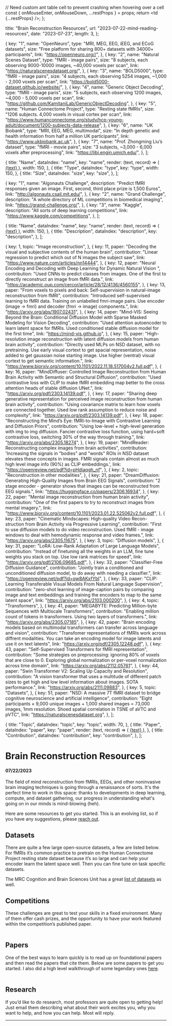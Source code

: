   // Need custom ant table cell to prevent crashing when hovering over a cell
  const { onMouseEnter, onMouseDown, ...restProps } = props;
  return <td {...restProps} />;
};

  title: "Brain Reconstruction Resources",
  url: "2023-07-22-mind-reading-resources",
  date: "2023-07-23",
  length: 3,
};

  {
    key: "1",
    name: "OpenNeuro",
    type: "MRI, MEG, EEG, iEEG, and ECoG datasets",
    size: "Free platform for sharing 800+ datasets with 34000+ participants",
    link: "https://openneuro.org//",
  },
  {
    key: "2",
    name: "Natural Scenes Dataset",
    type: "fMRI - image pairs",
    size: "8 subjects, each observing 9000-10000 images, ~40,000 voxels per scan",
    link: "https://naturalscenesdataset.org/",
  },
  {
    key: "3",
    name: "BOLD5000",
    type: "fMRI - image pairs",
    size: "4 subjects, each observing 5254 images, ~1,000 - 2,000 voxels per scan",
    link: "https://bold5000-dataset.github.io/website/",
  },
  {
    key: "4",
    name: "Generic Object Decoding",
    type: "fMRI - image paris",
    size: "5 subjects, each observing 1200 images, ~4,000 - 5,000 voxels per scan",
    link: "https://github.com/KamitaniLab/GenericObjectDecoding",
  },
  {
    key: "5",
    name: "Human Connectome Project",
    type: "Resting state fMRIs",
    size: "1206 subjects. 4,000 voxels in visual cortex per scan",
    link: "https://www.humanconnectome.org/study/hcp-young-adult/document/1200-subjects-data-release",
  },
  {
    key: "6",
    name: "UK Biobank",
    type: "MRI, EEG, MEG, multimodal",
    size: "In depth genetic and health information from half a million UK participants",
    link: "https://www.ukbiobank.ac.uk",
  },
  {
    key: "7",
    name: "Prof. Zhongming Liu’s dataset",
    type: "fMRI - movie pairs",
    size: "3 subjects, ~3,000 - 6,000 voxels after preprocessing",
    link: "https://libi.engin.umich.edu/",
  },
];

  {
    title: "Name",
    dataIndex: "name",
    key: "name",
    render: (text, record) => (
      <a href={record.link} target="_blank" rel="noopener noreferrer">
        {text}
      </a>
    ),
    width: 150,
  },
  {
    title: "Type",
    dataIndex: "type",
    key: "type",
    width: 150,
  },
  {
    title: "Size",
    dataIndex: "size",
    key: "size",
  },
];

  {
    key: "1",
    name: "Algonauts Challenge",
    description:
      "Predict fMRI responses given an image. First, second, third place prize is 1,500 Euros",
    link: "http://algonauts.csail.mit.edu/",
  },
  {
    key: "2",
    name: "Grand Challenge",
    description: "A whole directory of ML competitions in biomedical imaging",
    link: "https://grand-challenge.org/",
  },
  {
    key: "3",
    name: "Kaggle",
    description: "All sorts of deep learning competitions",
    link: "https://www.kaggle.com/competitions",
  },
];

  {
    title: "Name",
    dataIndex: "name",
    key: "name",
    render: (text, record) => (
      <a href={record.link} target="_blank" rel="noopener noreferrer">
        {text}
      </a>
    ),
    width: 150,
  },
  {
    title: "Description",
    dataIndex: "description",
    key: "description",
  },
];

  {
    key: 1,
    topic: "Image reconstruction",
  },
  {
    key: 11,
    paper: "Decoding the visual and subjective contents of the human brain",
    contribution:
      "Linear regression to predict which out of N images the subject saw",
    link: "https://www.nature.com/articles/nn14444",
  },
  {
    key: 12,
    paper:
      "Neural Encoding and Decoding with Deep Learning for Dynamic Natural Vision ",
    contribution:
      "Used CNNs to predict classes from images. One of the first to directly reconstruct an image from fMRI data.",
    link: "https://academic.oup.com/cercor/article/28/12/4136/4560155",
  },
  {
    key: 13,
    paper:
      "From voxels to pixels and back: Self-supervision in natural-image reconstruction from fMRI",
    contribution:
      "Introduced self-supervised learning to fMRI data. Training on unlabelled fmri-image pairs. Use encoder (image -> fmri) and decoder (fmri -> image) components.",
    link: "https://arxiv.org/abs/1907.02431",
  },
  {
    key: 14,
    paper:
      "Mind-VIS: Seeing Beyond the Brain: Conditional Diffusion Model with Sparse Masked Modeling for Vision Decoding",
    contribution:
      "Used attention autoencoder to learn latent space for fMRIs. Used conditioned stable diffusion model for the first time",
    link: "https://mind-vis.github.io",
  },
  {
    key: 15,
    paper:
      "High-resolution image reconstruction with latent diffusion models from human brain activity",
    contribution:
      "Directly used MLPs on NSD dataset, with no pretraining. Use early visual cortext to get spacial representation, noise added to get gaussian noise starting image. Use higher (ventral) visual cortext to get semantic information.",
    link: "https://www.biorxiv.org/content/10.1101/2022.11.18.517004v2.full.pdf",
  },
  {
    key: 16,
    paper:
      "MindDiffuser: Controlled Image Reconstruction from Human Brain Activity with Semantic and Structural Diffusion",
    contribution:
      "Used contrastive loss with CLIP to make fMRI embedding map better to the cross attention heads of stable diffusion UNet.",
    link: "https://arxiv.org/pdf/2303.14139.pdf",
  },
  {
    key: 17,
    paper:
      "Sharing deep generative representation for perceived image reconstruction from human brain activity",
    contribution:
      "Using covariance matrix to learn how voxels are connected together. Used low rank assumption to reduce noise and complexity",
    link: "https://arxiv.org/pdf/2303.14139.pdf",
  },
  {
    key: 18,
    paper:
      "Reconstructing the Mind’s Eye: fMRI-to-Image with Contrastive Learning and Diffusion Priors",
    contribution:
      "Using low-level + high-level generation with img to img diffusion. Fancier contrastive loss function, using hard+soft contrastive loss, switching 30% of the way through training.",
    link: "https://arxiv.org/abs/2305.18274",
  },
  {
    key: 19,
    paper: "MindReader: Reconstructing complex images from brain activities",
    contribution:
      'Increasing the signals in "bodies" and "words" ROIs in NSD dataset elevates these concepts in images. FMRI signals contain almost as much high level image info (90%) as CLIP embeddings.',
    link: "https://openreview.net/pdf?id=pHdiaqgh_nf",
  },
  {
    key: 2,
    topic: "Reconstruction in other modalities",
  },
  {
    key: 21,
    paper:
      "DreamDiffusion: Generating High-Quality Images from Brain EEG Signals",
    contribution:
      "2 stage encoder - generator shows that images can be reconstructed from EEG signals.",
    link: "https://huggingface.co/papers/2306.16934",
  },
  {
    key: 22,
    paper: "Mental image reconstruction from human brain activity",
    contribution:
      "One of the first papers to try to reconstruct images from mental imagery.",
    link: "https://www.biorxiv.org/content/10.1101/2023.01.22.525062v2.full.pdf",
  },
  {
    key: 23,
    paper:
      "Cinematic Mindscapes: High-quality Video Recon- struction from Brain Activity via Progressive Learning",
    contribution:
      "First to use diffusion models to do video reconstruction. Used fMRI - image windows to deal with hemodynamic response and video frames.",
    link: "https://arxiv.org/abs/2305.11675",
  },
  {
    key: 3,
    topic: "Diffusion models",
  },
  {
    key: 31,
    paper: "LoRA: Low-Rank Adaptation of Large Language Models",
    contribution:
      "Instead of finetuning all the weights in an LLM, fine tune weights you stack on top. Use low rank matrices for speed",
    link: "https://arxiv.org/pdf/2106.09685.pdf",
  },
  {
    key: 32,
    paper: "Classifier-Free Diffusion Guidance",
    contribution:
      "Jointly train a conditioned and unconditioned diffusion model, to do away with needing a classifier.",
    link: "https://openreview.net/pdf?id=qw8AKxfYbI",
  },
  {
    key: 33,
    paper:
      "CLIP: Learning Transferable Visual Models From Natural Language Supervision",
    contribution:
      "zero-shot learning of image-caption pairs by comparing image and text embeddings and training the encoders to map to the same latent space",
    link: "https://arxiv.org/abs/2103.000200",
  },
  {
    key: 4,
    topic: "Transformers",
  },
  {
    key: 41,
    paper:
      "MEGABYTE: Predicting Million-byte Sequences with Multiscale Transformers",
    contribution:
      "Enabling million count of tokens in transformers. Using two layers of transformers.",
    link: "https://arxiv.org/abs/2305.07185",
  },
  {
    key: 42,
    paper:
      "Brain encoding models based on multimodal transformers can transfer across language and vision",
    contribution:
      "Transfomer representations of fMRIs work across diffrent modalities. You can take an encoding model for image latents and use it on text latents",
    link: "https://arxiv.org/pdf/2305.12248.pdf",
  },
  {
    key: 43,
    paper: "Self-Supervised Transformers for fMRI representation",
    contribution:
      "Some strategies on preprocessing: ignoring 80% of voxels that are close to 0. Exploring global normalization or per-voxel normalization across time domain",
    link: "https://arxiv.org/abs/2112.05761",
  },
  {
    key: 44,
    paper: "Swin Transformer V2: Scaling Up Capacity and Resolution",
    contribution:
      "A vision transformer that uses a multitude of different patch sizes to get high and low level information about images. SOTA performance.",
    link: "https://arxiv.org/abs/2111.09883",
  },
  {
    key: 5,
    topic: "Datasets",
  },
  {
    key: 51,
    paper:
      "NSD: A massive 7T fMRI dataset to bridge cognitive neuroscience and artificial intelligence",
    contribution:
      "Eight participants × 9,000 unique images + 1,000 shared images = 73,000 images, 1mm resolution. Shoed spatial correlation in TSNE of aVTC and pVTC",
    link: "https://naturalscenesdataset.org",
  },
];

  {
    title: "Topic",
    dataIndex: "topic",
    key: "topic",
    width: 70,
  },
  {
    title: "Paper",
    dataIndex: "paper",
    key: "paper",
    render: (text, record) => (
      <a href={record.link} target="_blank" rel="noopener noreferrer">
        {text}
      </a>
    ),
  },
  {
    title: "Contribution",
    dataIndex: "contribution",
    key: "contribution",
  },
];

# Brain Reconstruction Resources

#### 07/22/2023

The field of mind reconstruction from fMRIs, EEGs, and other noninvasive brain imaging techniques is going through a renaissance of sorts. It's the perfect time to work in this space: thanks to developments in deep learning, compute, and dataset gathering, our progress in understanding what's going on in our minds is mind-blowing (heh).

Here are some resources to get you started. This is an evolving list, so if you have any suggestions, please [reach out](mailto:contact@jonathanxu.com).

## Datasets

There are quite a few large open-source datasets, a few are listed below. For fMRIs it’s common practice to pretrain on the Human Connectome Project resting state dataset because it’s so large and can help your encoder learn the latent space well. Then you can fine tune on task specific datasets.

<Table
  dataSource={datasets}
  columns={datasets_columns}
  components={{
    body: { cell: TdCell },
  }}
/>

The MRC Cognition and Brain Sciences Unit has a great [list of datasets](https://imaging.mrc-cbu.cam.ac.uk/methods/OpenDatasets) as well.

## Competitions

These challenges are great to test your skills in a fixed environment. Many of them offer cash prizes, and the opportunity to have your work featured within the competition’s published paper.

<Table
  dataSource={competitions}
  columns={competitions_columns}
  components={{
    body: { cell: TdCell },
  }}
/>

## Papers

One of the best ways to learn quickly is to read up on foundational papers and then read the papers that cite them. Below are some papers to get you started. I also did a high level walkthrough of some legendary ones [here](/blog/2023-07-22-mind-reading).

<div>
  <Table
    dataSource={papers}
    columns={papers_columns}
    components={{
      body: { cell: TdCell },
    }}
  />
</div>

## Research

If you’d like to do research, most professors are quite open to getting help! Just email them describing what about their work excites you, why you want to help, and how you can help. Most will reply.

---
